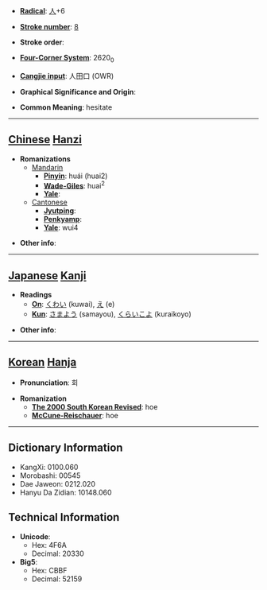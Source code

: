 * '''[[Wiktionary:Chinese radical index| Radical]]''': [[Wiktionary:Chinese radical index 人|人]]+6

* '''[[Wiktionary:Chinese total strokes index|Stroke number]]''': [[Wiktionary:Chinese total strokes index 8|8]]

* '''Stroke order''': 

* '''[[Wiktionary:Chinese four corner index|Four-Corner System]]''': 2620<sub>0</sub>

* '''[[Wiktionary:Chinese Cangjie index|Cangjie input]]''': 人田口 (OWR)

* '''Graphical Significance and Origin''': 

* '''Common Meaning''': hesitate

----

== [[Chinese]] [[Hanzi]] ==

* '''Romanizations'''
** [[Mandarin]]
*** '''[[Pinyin]]''': huái (huai2)
*** '''[[Wade-Giles]]''': huai<sup>2</sup>
*** '''[[Yale]]''': 
**[[Cantonese]]
***'''[[Jyutping]]''':
***'''[[Penkyamp]]''': 
***'''[[Yale]]''': wui4

* '''Other info''': 

----

== [[Japanese]] [[Kanji]] ==

* '''Readings'''
** '''[[On]]''': [[くわい]] (kuwai), [[え]] (e)
** '''[[Kun]]''': [[さまよう]] (samayou), [[くらいこよ]] (kuraikoyo)

* '''Other info''':  

----

== [[Korean]] [[Hanja]] ==

* '''Pronunciation''': 회

* '''Romanization'''
** '''[[The 2000 South Korean Revised Romanization|The 2000 South Korean Revised]]''': hoe
** '''[[McCune-Reischauer]]''': hoe

----

== Dictionary Information ==

* KangXi: 0100.060
* Morobashi: 00545
* Dae Jaweon: 0212.020
* Hanyu Da Zidian: 10148.060

== Technical Information ==

* '''Unicode''':
** Hex: 4F6A
** Decimal: 20330
* '''Big5''':
** Hex: CBBF
** Decimal: 52159